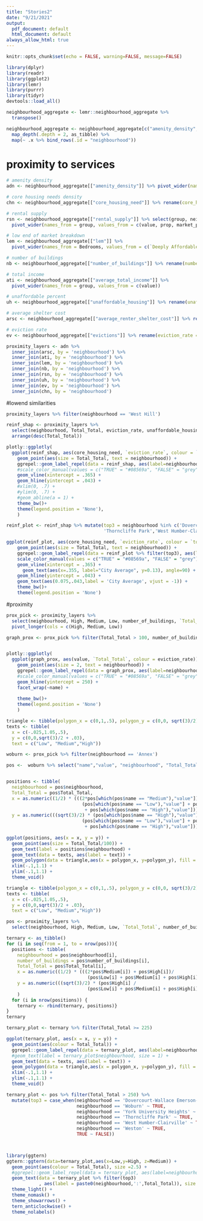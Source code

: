 ```yaml
---
title: "Stories2"
date: "9/21/2021"
output:
  pdf_document: default
  html_document: default
always_allow_html: true
---
```


```r
knitr::opts_chunk$set(echo = FALSE, warning=FALSE, message=FALSE)
```

```r
library(dplyr)
library(readr)
library(ggplot2)
library(lemr)
library(purrr)
library(tidyr)
devtools::load_all()
```

```r
neighbourhood_aggregate <- lemr::neighbourhood_aggregate %>%
  transpose()

neighbourhood_aggregate <- neighbourhood_aggregate[c("amenity_density", "core_housing_need", "rental_supply", "lem", "number_of_buildings", "average_total_income", "unaffordable_housing", "evictions", "average_renter_shelter_cost")] %>%
  map_depth(.depth = 2, as_tibble) %>%
  map(~ .x %>% bind_rows(.id = "neighbourhood"))
```

# proximity to services

```r
# amenity density
adn <- neighbourhood_aggregate[["amenity_density"]] %>% pivot_wider(names_from = group, values_from = prop)
```

```r
# core housing needs density
chn <- neighbourhood_aggregate[["core_housing_need"]] %>% rename(core_housing_need = value)
```

```r
# rental supply
rsn <- neighbourhood_aggregate[["rental_supply"]] %>% select(group, neighbourhood, value, prop, market_prop) %>% 
  pivot_wider(names_from = group, values_from = c(value, prop, market_prop))
```

```r
# low end of market breakdown
lem <- neighbourhood_aggregate[["lem"]] %>% 
  pivot_wider(names_from = Bedrooms, values_from = c(`Deeply Affordable`, `Very Affordable`, `Total`), names_repair = 'minimal')
```

```r
# number of buildings
nb <- neighbourhood_aggregate[["number_of_buildings"]] %>% rename(number_of_buildings = value)
```

```r
# total income
ati <- neighbourhood_aggregate[["average_total_income"]] %>% 
  pivot_wider(names_from = group, values_from = c(value))
```


```r
# unaffordable percent
uh <- neighbourhood_aggregate[["unaffordable_housing"]] %>% rename(unaffordable_housing = value)
```

```r
# average shelter cost
arsc <- neighbourhood_aggregate[["average_renter_shelter_cost"]] %>% rename(average_renter_shelter_cost = value) 
```

```r
# eviction rate
ev <- neighbourhood_aggregate[["evictions"]] %>% rename(eviction_rate = value)
```


```r
proximity_layers <- adn %>% 
  inner_join(arsc, by = 'neighbourhood') %>% 
  inner_join(ati, by = 'neighbourhood') %>% 
  inner_join(lem, by = 'neighbourhood') %>% 
  inner_join(nb, by = 'neighbourhood') %>% 
  inner_join(rsn, by = 'neighbourhood') %>% 
  inner_join(uh, by = 'neighbourhood') %>% 
  inner_join(ev, by = 'neighbourhood') %>% 
  inner_join(chn, by = 'neighbourhood')
```

#lowend similarities

```r
proximity_layers %>% filter(neighbourhood == 'West Hill')

```


```r
reinf_shap <- proximity_layers %>% 
  select(neighbourhood, Total_Total, eviction_rate, unaffordable_housing, `market_prop_Other Non-Market`, core_housing_need) %>%
  arrange(desc(Total_Total))
```
 
```r
plotly::ggplotly(
  ggplot(reinf_shap, aes(core_housing_need, `eviction_rate`, colour = `market_prop_Other Non-Market`)) +
    geom_point(aes(size = Total_Total, text = neighbourhood)) +
    ggrepel::geom_label_repel(data = reinf_shap, aes(label=neighbourhood), size= 2.5) +
    #scale_color_manual(values = c("TRUE" = "#08569a", "FALSE" = "grey")) +
    geom_vline(xintercept = .365) +
    geom_hline(yintercept = .043) +
    #xlim(0, .7) +
    #ylim(0, .7) +
    #geom_abline(a = 1) +
    theme_bw()+
    theme(legend.position = 'None'),
    )
```
 
```r
reinf_plot <- reinf_shap %>% mutate(top3 = neighbourhood %in% c('Dovercourt-Wallace Emerson-Junction','Woburn', 'Weston',
                                    'Thorncliffe Park','West Humber-Clairville','York University Heights'))

ggplot(reinf_plot, aes(core_housing_need, `eviction_rate`, colour = `top3`)) +
    geom_point(aes(size = Total_Total, text = neighbourhood)) +
    ggrepel::geom_label_repel(data = reinf_plot %>% filter(top3), aes(label=neighbourhood), size= 2.5) +
    scale_color_manual(values = c("TRUE" = "#08569a", "FALSE" = "grey")) +
    geom_vline(xintercept = .365) +
      geom_text(aes(x=.355, label="City Average", y=0.13), angle=90) +
    geom_hline(yintercept = .043) +
    geom_text(aes(0.075,.043,label = 'City Average', vjust = -1)) +
    theme_bw()+
    theme(legend.position = 'None')
```


#proximity

```r
prox_pick <- proximity_layers %>% 
  select(neighbourhood, High, Medium, Low, number_of_buildings, `Total_Total`, `prop_Toronto Community Housing`, eviction_rate) %>% 
  pivot_longer(cols = c(High, Medium, Low))
```

```r
graph_prox <- prox_pick %>% filter(Total_Total > 100, number_of_buildings >= 10)


plotly::ggplotly(
  ggplot(graph_prox, aes(value, `Total_Total`, colour = eviction_rate)) +
    geom_point(aes(size = 2, text = neighbourhood)) +
    ggrepel::geom_label_repel(data = graph_prox, aes(label=neighbourhood), size= 2.5) +
    #scale_color_manual(values = c("TRUE" = "#08569a", "FALSE" = "grey")) +
    geom_hline(yintercept = 250) +
    facet_wrap(~name) +
    
    theme_bw()+
    theme(legend.position = 'None')
    )
```





```r
triangle <- tibble(polygon_x = c(0,1,.5), polygon_y = c(0,0, sqrt(3)/2))
texts <- tibble(
  x = c(-.025,1.05,.5),
  y = c(0,0,sqrt(3)/2 + .03),
  text = c("Low", "Medium","High"))

woburn <- prox_pick %>% filter(neighbourhood == 'Annex')

pos <-  woburn %>% select("name","value", "neighbourhood", "Total_Total")


positions <- tibble(
  neighbourhood = pos$neighbourhood,
  Total_Total = pos$Total_Total,
  x = as.numeric((1/2) * (((2*pos[which(pos$name == "Medium"),"value"]) + pos[which(pos$name == "High"),"value"])/
                            (pos[which(pos$name == "Low"),"value"] + pos[which(pos$name == "Medium"),"value"]
                             + pos[which(pos$name == "High"),"value"]))),
  y = as.numeric(((sqrt(3)/2) * (pos[which(pos$name == "High"),"value"] / 
                            (pos[which(pos$name == "Low"),"value"] + pos[which(pos$name == "Medium"),"value"]
                             + pos[which(pos$name == "High"),"value"])))))
           
ggplot(positions, aes(x = x, y = y)) +
  geom_point(aes(size = Total_Total/100)) +
  geom_text(label = positions$neighbourhood) +
  geom_text(data = texts, aes(label = text)) +
  geom_polygon(data = triangle,aes(x = polygon_x, y=polygon_y), fill = NA,colour = 'black') +
  xlim(-.1,1.1) +
  ylim(-.1,1.1) +
  theme_void()

```

```r
triangle <- tibble(polygon_x = c(0,1,.5), polygon_y = c(0,0, sqrt(3)/2))
texts <- tibble(
  x = c(-.025,1.05,.5),
  y = c(0,0,sqrt(3)/2 + .03),
  text = c("Low", "Medium","High"))

pos <- proximity_layers %>% 
  select(neighbourhood, High, Medium, Low, `Total_Total`, number_of_buildings) #%>% filter(neighbourhood == 'Annex')

ternary <- as_tibble()
for (i in seq(from = 1, to = nrow(pos))){
  positions <- tibble(
    neighbourhood = pos$neighbourhood[i],
    number_of_buildings = pos$number_of_buildings[i],
    Total_Total = pos$Total_Total[i],
    x = as.numeric((1/2) * (((2*pos$Medium[i]) + pos$High[i])/
                              (pos$Low[i] + pos$Medium[i] + pos$High[i]))),
    y = as.numeric(((sqrt(3)/2) * (pos$High[i] / 
                              (pos$Low[i] + pos$Medium[i] + pos$High[i]))))
    )
  for (i in nrow(positions)) {
    ternary <- rbind(ternary, positions)}
}
ternary
```

```r
ternary_plot <- ternary %>% filter(Total_Total >= 225)

ggplot(ternary_plot, aes(x = x, y = y)) +
  geom_point(aes(colour = Total_Total)) +
  ggrepel::geom_label_repel(data = ternary_plot, aes(label=neighbourhood), size= 1) +
  #geom_text(label = ternary_plot$neighbourhood, size = 1) +
  geom_text(data = texts, aes(label = text)) +
  geom_polygon(data = triangle,aes(x = polygon_x, y=polygon_y), fill = NA,colour = 'black') +
  xlim(-.1,1.1) +
  ylim(-.1,1.1) +
  theme_void()

```

```r
ternary_plot <- pos %>% filter(Total_Total > 250) %>% 
  mutate(top3 = case_when(neighbourhood == 'Dovercourt-Wallace Emerson-Junction' ~ TRUE,
                          neighbourhood == 'Woburn' ~ TRUE,
                          neighbourhood == 'York University Heights' ~ TRUE,
                          neighbourhood == 'Thorncliffe Park' ~ TRUE,
                          neighbourhood == 'West Humber-Clairville' ~ TRUE,
                          neighbourhood == 'Weston' ~ TRUE,
                          TRUE ~ FALSE))



library(ggtern)
ggtern::ggtern(data=ternary_plot,aes(x=Low,y=High, z=Medium)) +
  geom_point(aes(colour = Total_Total), size =2.5) +
  #ggrepel::geom_label_repel(data = ternary_plot, aes(label=neighbourhood), size= 2) +
  geom_text(data = ternary_plot %>% filter(top3)
            , aes(label = paste0(neighbourhood,':',Total_Total)), size = 2, vjust= -3, check_overlap = FALSE,position=position_jitter_tern(y = 0.08)) +
  theme_light() +
  theme_nomask() +
  theme_showarrows() +
  tern_anticlockwise() + 
  theme_nolabels()
```

